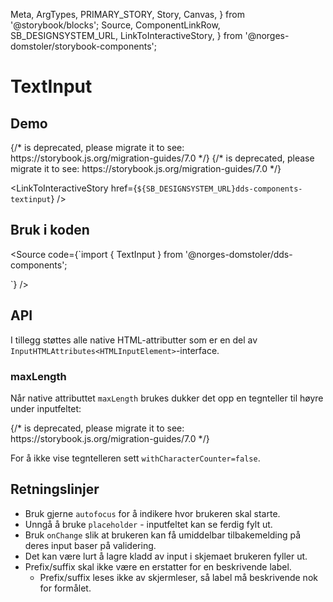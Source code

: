   Meta,
  ArgTypes,
  PRIMARY_STORY,
  Story,
  Canvas,
} from '@storybook/blocks';
  Source,
  ComponentLinkRow,
  SB_DESIGNSYSTEM_URL,
  LinkToInteractiveStory,
} from '@norges-domstoler/storybook-components';

<Meta of={TextInputStories} />

# TextInput

<ComponentLinkRow
  docsHref="https://design.domstol.no/987b33f71/p/8048eb-textinput/b/800765"
  figmaHref="https://www.figma.com/file/ewqSDmkgqDQ5PyOsRp4V5b/?node-id=155%3A38"
  githubHref="https://github.com/domstolene/designsystem/tree/main/packages/components/src/components/TextInput"
/>

## Demo

<Canvas>
  {/* <Story id="dds-components-textinput--default" /> is deprecated, please migrate it to <Story of={referenceToStory} /> see: https://storybook.js.org/migration-guides/7.0 */}

  <Story id="dds-components-textinput--default" />
</Canvas>

<Canvas>
  {/* <Story id="dds-components-textinput--with-label" /> is deprecated, please migrate it to <Story of={referenceToStory} /> see: https://storybook.js.org/migration-guides/7.0 */}

  <Story id="dds-components-textinput--with-label" />
</Canvas>

<LinkToInteractiveStory
  href={`${SB_DESIGNSYSTEM_URL}dds-components-textinput`}
/>

## Bruk i koden

<Source
  code={`import { TextInput } from '@norges-domstoler/dds-components';

<TextInput label="Ledetekst" />
`} />

## API

<ArgTypes story={PRIMARY_STORY} />

I tillegg støttes alle native HTML-attributter som er en del av `InputHTMLAttributes<HTMLInputElement>`-interface.

### maxLength

Når native attributtet `maxLength` brukes dukker det opp en tegnteller til høyre under inputfeltet:

<Canvas>
  {/* <Story id="dds-components-textinput--with-character-count" /> is deprecated, please migrate it to <Story of={referenceToStory} /> see: https://storybook.js.org/migration-guides/7.0 */}

  <Story id="dds-components-textinput--with-character-count" />
</Canvas>

For å ikke vise tegntelleren sett `withCharacterCounter=false`.

## Retningslinjer

- Bruk gjerne `autofocus` for å indikere hvor brukeren skal starte.
- Unngå å bruke `placeholder` - inputfeltet kan se ferdig fylt ut.
- Bruk `onChange` slik at brukeren kan få umiddelbar tilbakemelding på deres input baser på validering.
- Det kan være lurt å lagre kladd av input i skjemaet brukeren fyller ut.
- Prefix/suffix skal ikke være en erstatter for en beskrivende label.
  - Prefix/suffix leses ikke av skjermleser, så label må beskrivende nok for formålet.
